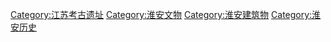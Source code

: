 [[Category:江苏考古遗址|Category:江苏考古遗址]]
[[Category:淮安文物|Category:淮安文物]]
[[Category:淮安建筑物|Category:淮安建筑物]]
[[Category:淮安历史|Category:淮安历史]]